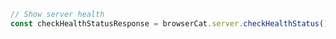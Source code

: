 ```typescript index.ts
// Show server health
const checkHealthStatusResponse = browserCat.server.checkHealthStatus()
```